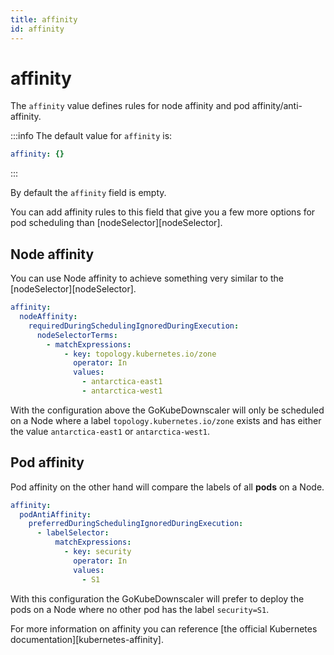 ```yaml
---
title: affinity
id: affinity
---
```


# affinity

The `affinity` value defines rules for node affinity and pod affinity/anti-affinity.

:::info
The default value for `affinity` is:

```yaml
affinity: {}
```

:::

By default the `affinity` field is empty.

You can add affinity rules to this field that give you a few more options for pod scheduling than [nodeSelector][nodeSelector].

## Node affinity

You can use Node affinity to achieve something very similar to the [nodeSelector][nodeSelector].

```yaml
affinity:
  nodeAffinity:
    requiredDuringSchedulingIgnoredDuringExecution:
      nodeSelectorTerms:
        - matchExpressions:
            - key: topology.kubernetes.io/zone
              operator: In
              values:
                - antarctica-east1
                - antarctica-west1
```

With the configuration above the GoKubeDownscaler will only be scheduled on a Node where a label `topology.kubernetes.io/zone` exists and has either the value `antarctica-east1` or `antarctica-west1`.

## Pod affinity

Pod affinity on the other hand will compare the labels of all **pods** on a Node.

```yaml
affinity:
  podAntiAffinity:
    preferredDuringSchedulingIgnoredDuringExecution:
      - labelSelector:
          matchExpressions:
            - key: security
              operator: In
              values:
                - S1
```

With this configuration the GoKubeDownscaler will prefer to deploy the pods on a Node where no other pod has the label `security=S1`.

For more information on affinity you can reference [the official Kubernetes documentation][kubernetes-affinity].
